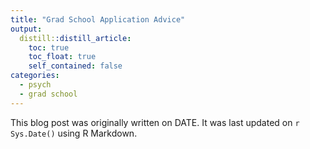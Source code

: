```yaml
---
title: "Grad School Application Advice"
output:
  distill::distill_article:
    toc: true
    toc_float: true
    self_contained: false
categories:
  - psych
  - grad school
---
```


This blog post was originally written on DATE. It was last updated on `r Sys.Date()` using R Markdown.